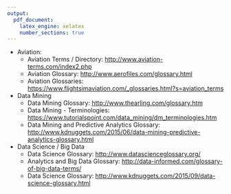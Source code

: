 ```yaml
---
output:
  pdf_document:
    latex_engine: xelatex
    number_sections: true
---
```



* Aviation:
    +  Aviation Terms / Directory: [http://www.aviation-terms.com/index2.php](http://www.aviation-terms.com/index2.php)
    +  Aviation Glossary: [http://www.aerofiles.com/glossary.html](http://www.aerofiles.com/glossary.html)
    +  Aviation Glossaries: [https://www.flightsimaviation.com/_glossaries.html?s=aviation_terms](https://www.flightsimaviation.com/_glossaries.html?s=aviation_terms)
* Data Mining
    +  Data Mining Glossary: [http://www.thearling.com/glossary.htm](http://www.thearling.com/glossary.htm)
    +  Data Mining - Terminologies: [https://www.tutorialspoint.com/data_mining/dm_terminologies.htm](https://www.tutorialspoint.com/data_mining/dm_terminologies.htm)
    +  Data Mining and Predictive Analytics Glossary: [http://www.kdnuggets.com/2015/06/data-mining-predictive-analytics-glossary.html](http://www.kdnuggets.com/2015/06/data-mining-predictive-analytics-glossary.html)
* Data Science / Big Data
    +  Data Science Glossary: [http://www.datascienceglossary.org/](http://www.datascienceglossary.org/)
    +  Analytics and Big Data Glossary: [http://data-informed.com/glossary-of-big-data-terms/](http://data-informed.com/glossary-of-big-data-terms/)
    +  Data Science Glossary: [http://www.kdnuggets.com/2015/09/data-science-glossary.html](http://www.kdnuggets.com/2015/09/data-science-glossary.html)


